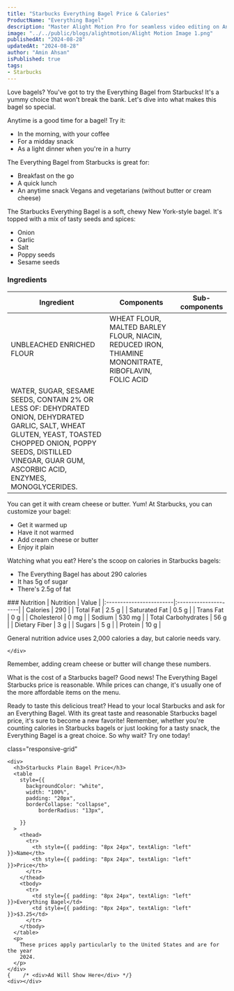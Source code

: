 ```yaml
---
title: "Starbucks Everything Bagel Price & Calories"
ProductName: "Everything Bagel" 
description: "Master Alight Motion Pro for seamless video editing on Android, iOS, and Tablets with our ultimate guide, unlocking advanced features and elevating your skills in 2024!"
image: "../../public/blogs/alightmotion/Alight Motion Image 1.png"
publishedAt: "2024-08-28"
updatedAt: "2024-08-28"
author: "Amin Ahsan"
isPublished: true
tags:
- Starbucks
---
```

  
Love bagels? You've got to try the Everything Bagel from Starbucks! It's a yummy choice that won't break the bank. Let's dive into what makes this bagel so special.

Anytime is a good time for a bagel! Try it:
- In the morning, with your coffee
- For a midday snack
- As a light dinner when you're in a hurry

The Everything Bagel from Starbucks is great for:
- Breakfast on the go
- A quick lunch
- An anytime snack
Vegans and vegetarians (without butter or cream cheese)

The Starbucks Everything Bagel is a soft, chewy New York-style bagel. It's topped with a mix of tasty seeds and spices:
- Onion
- Garlic
- Salt
- Poppy seeds
- Sesame seeds

### Ingredients

| Ingredient              | Components                                   | Sub-components  |
|-------------------------|----------------------------------------------|-----------------|
|UNBLEACHED ENRICHED FLOUR| WHEAT FLOUR, MALTED BARLEY FLOUR, NIACIN, REDUCED IRON, THIAMINE MONONITRATE, RIBOFLAVIN, FOLIC ACID                                |                 |
|WATER, SUGAR, SESAME SEEDS, CONTAIN 2% OR LESS OF: DEHYDRATED ONION, DEHYDRATED GARLIC, SALT, WHEAT GLUTEN, YEAST, TOASTED CHOPPED ONION, POPPY SEEDS, DISTILLED VINEGAR, GUAR GUM, ASCORBIC ACID, ENZYMES, MONOGLYCERIDES.           |                                 |                 |

You can get it with cream cheese or butter. Yum!
At Starbucks, you can customize your bagel:
- Get it warmed up
- Have it not warmed
- Add cream cheese or butter
- Enjoy it plain

Watching what you eat? Here's the scoop on calories in Starbucks bagels:
- The Everything Bagel has about 290 calories
- It has 5g of sugar
- There's 2.5g of fat

<div className="table-container">
### Nutrition
    | Nutrition               | Value                |  
    |:------------------------|:---------------------|
    | Calories                | 290                  |
    | Total Fat               | 2.5 g                |
    | Saturated Fat           | 0.5 g                |
    | Trans Fat               | 0 g                  |
    | Cholesterol             | 0 mg                 |
    | Sodium                  | 530 mg               |
    | Total Carbohydrates     | 56 g                 |
    | Dietary Fiber           | 3 g                  |
    | Sugars                  | 5 g                  |
    | Protein                 | 10 g                 |

 General nutrition advice uses 2,000 calories a day, but calorie needs vary.    

    </div>

Remember, adding cream cheese or butter will change these numbers.

What is the cost of a Starbucks bagel? Good news! The Everything Bagel Starbucks price is reasonable. While prices can change, it's usually one of the more affordable items on the menu.

Ready to taste this delicious treat? Head to your local Starbucks and ask for an Everything Bagel. With its great taste and reasonable Starbucks bagel price, it's sure to become a new favorite!
Remember, whether you're counting calories in Starbucks bagels or just looking for a tasty snack, the Everything Bagel is a great choice. So why wait? Try one today!

<style jsx>{`
  .table-container {
    overflow-x: auto;
    position: relative;
  }
  .table-container table {
    border-collapse: collapse;
    width: 30%;
  }
  .table-container th,
  .table-container td {
    border: 1px solid #ddd;
    padding: 2px;
    min-width: 30px;
    font-size: 11px;
  }
  .table-container th:first-child,
  .table-container td:first-child {
    position: sticky;
    left: 0;
    background-color: white;
    z-index: 1;
  }
  @media (max-width: 768px) {
    .table-container th:not(:first-child),
    .table-container td:not(:first-child) {
      min-width: 50px;
    }
  }
`}</style> 


 <style jsx>{`
  @media (min-width: 768px) {
    .responsive-grid {
      display: grid;
      grid-template-columns: 1fr 1fr;
    }
  }
`}</style>

<div
  style={{
    backgroundColor: "#cee3de",
    borderLeft: "3px solid #0c7556",
   padding: "20px",
    paddingTop: "13px", // Add padding to the top
        display: "grid",
        height: "fit-content",
      }} 
      
  class="responsive-grid"

>
    <div>
      <h3>Starbucks Plain Bagel Price</h3>
      <table
        style={{
          backgroundColor: "white",
          width: "100%",
          padding: "20px",
          borderCollapse: "collapse",
              borderRadius: "13px",
          
        }}
      >
        <thead>
          <tr>
            <th style={{ padding: "8px 24px", textAlign: "left" }}>Name</th>
            <th style={{ padding: "8px 24px", textAlign: "left" }}>Price</th>
          </tr>
        </thead>
        <tbody>
          <tr>
            <td style={{ padding: "8px 24px", textAlign: "left" }}>Everything Bagel</td>
            <td style={{ padding: "8px 24px", textAlign: "left" }}>$3.25</td>
          </tr> 
        </tbody>
      </table>
      <p>
        These prices apply particularly to the United States and are for the year
        2024.
      </p>
    </div>
    {    /* <div>Ad Will Show Here</div> */}
    <div></div>
  </div>
